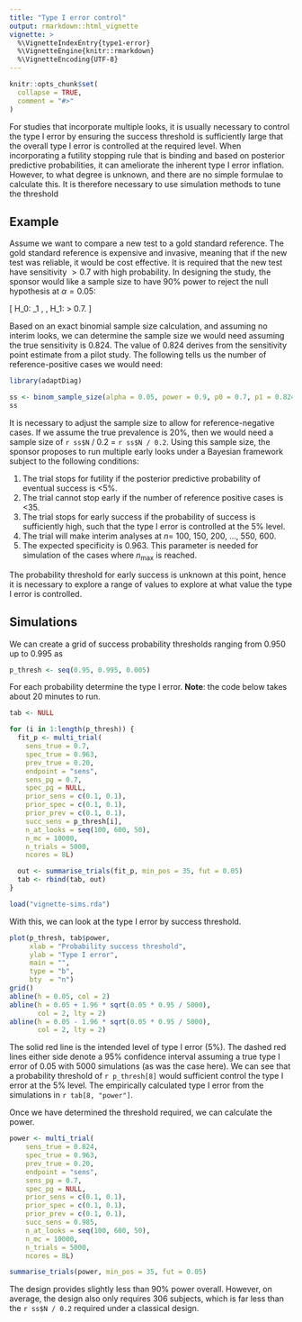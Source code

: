 ```yaml
---
title: "Type I error control"
output: rmarkdown::html_vignette
vignette: >
  %\VignetteIndexEntry{type1-error}
  %\VignetteEngine{knitr::rmarkdown}
  %\VignetteEncoding{UTF-8}
---
```


```r
knitr::opts_chunk$set(
  collapse = TRUE,
  comment = "#>"
)
```

For studies that incorporate multiple looks, it is usually necessary to control the type I error by ensuring the success threshold is sufficiently large that the overall type I error is controlled at the required level. When incorporating a futility stopping rule that is binding and based on posterior predictive probabilities, it can ameliorate the inherent type I error inflation. However, to what degree is unknown, and there are no simple formulae to calculate this. It is therefore necessary to use simulation methods to tune the threshold

## Example

Assume we want to compare a new test to a gold standard reference. The gold standard reference is expensive and invasive, meaning that if the new test was reliable, it would be cost effective. It is required that the new test have sensitivity $>0.7$ with high probability. In designing the study, the sponsor would like a sample size to have 90% power to reject the null hypothesis at $\alpha = 0.05$:

\[
H_0: \pi_1 \le 0.7 \, \text{vs.} \, H_1: \pi > 0.7.
\]

Based on an exact binomial sample size calculation, and assuming no interim looks, we can determine the sample size we would need assuming the true sensitivity is 0.824. The value of 0.824 derives from the sensitivity point estimate from a pilot study. The following tells us the number of reference-positive cases we would need:

```r
library(adaptDiag)

ss <- binom_sample_size(alpha = 0.05, power = 0.9, p0 = 0.7, p1 = 0.824)
ss
```

It is necessary to adjust the sample size to allow for reference-negative cases. If we assume the true prevalence is 20%, then we would need a sample size of `r ss$N` / 0.2 $=$ `r ss$N / 0.2`. Using this sample size, the sponsor proposes to run multiple early looks under a Bayesian framework subject to the following conditions:

1. The trial stops for futility if the posterior predictive probability of eventual success is <5%.
2. The trial cannot stop early if the number of reference positive cases is <35.
3. The trial stops for early success if the probability of success is sufficiently high, such that the type I error is controlled at the 5% level.
4. The trial will make interim analyses at $n =$ 100, 150, 200, ..., 550, 600.
5. The expected specificity is 0.963. This parameter is needed for simulation of the cases where $n_\text{max}$ is reached.

The probability threshold for early success is unknown at this point, hence it is necessary to explore a range of values to explore at what value the type I error is controlled.

## Simulations

We can create a grid of success probability thresholds ranging from 0.950 up to 0.995 as

```r
p_thresh <- seq(0.95, 0.995, 0.005)
```

For each probability determine the type I error. **Note**: the code below takes about 20 minutes to run.

```r
tab <- NULL

for (i in 1:length(p_thresh)) {
  fit_p <- multi_trial(
    sens_true = 0.7,
    spec_true = 0.963,
    prev_true = 0.20,
    endpoint = "sens",
    sens_pg = 0.7,
    spec_pg = NULL,
    prior_sens = c(0.1, 0.1),
    prior_spec = c(0.1, 0.1),
    prior_prev = c(0.1, 0.1),
    succ_sens = p_thresh[i],
    n_at_looks = seq(100, 600, 50),
    n_mc = 10000,
    n_trials = 5000,
    ncores = 8L)

  out <- summarise_trials(fit_p, min_pos = 35, fut = 0.05)
  tab <- rbind(tab, out)
}
```

```r
load("vignette-sims.rda")
```

With this, we can look at the type I error by success threshold.

```r
plot(p_thresh, tab$power,
     xlab = "Probability success threshold",
     ylab = "Type I error",
     main = "",
     type = "b",
     bty  = "n")
grid()
abline(h = 0.05, col = 2)
abline(h = 0.05 + 1.96 * sqrt(0.05 * 0.95 / 5000),
       col = 2, lty = 2)
abline(h = 0.05 - 1.96 * sqrt(0.05 * 0.95 / 5000),
       col = 2, lty = 2)
```

The solid red line is the intended level of type I error (5%). The dashed red lines either side denote a 95% confidence interval assuming a true type I error of 0.05 with 5000 simulations (as was the case here). We can see that a probability threshold of `r p_thresh[8]` would sufficient control the type I error at the 5% level. The empirically calculated type I error from the simulations in `r tab[8, "power"]`.

Once we have determined the threshold required, we can calculate the power.

```r
power <- multi_trial(
    sens_true = 0.824,
    spec_true = 0.963,
    prev_true = 0.20,
    endpoint = "sens",
    sens_pg = 0.7,
    spec_pg = NULL,
    prior_sens = c(0.1, 0.1),
    prior_spec = c(0.1, 0.1),
    prior_prev = c(0.1, 0.1),
    succ_sens = 0.985,
    n_at_looks = seq(100, 600, 50),
    n_mc = 10000,
    n_trials = 5000,
    ncores = 8L)
```

```r
summarise_trials(power, min_pos = 35, fut = 0.05)
```

The design provides slightly less than 90% power overall. However, on average, the design also only requires 306 subjects, which is far less than the `r ss$N / 0.2` required under a classical design.
